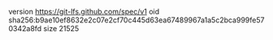 version https://git-lfs.github.com/spec/v1
oid sha256:b9ae10ef8632e2c07e2cf70c445d63ea67489967a1a5c2bca999fe570342a8fd
size 21525
